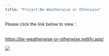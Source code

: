 ```yaml
---
title: "Project:Be Weatherwise or Otherwise"
---
```


Please click the link below to view：

\
<https://be-weatherwise-or-otherwise.netlify.app/>

![](images/clipboard-2617665054.png)
